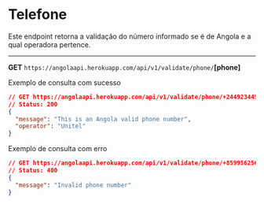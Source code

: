 #  Telefone

Este endpoint retorna a validação do número informado se é de Angola e a qual operadora pertence.


---

**GET** `https://angolaapi.herokuapp.com/api/v1/validate/phone/`**[phone]**

 Exemplo de consulta com sucesso
```json
// GET https://angolaapi.herokuapp.com/api/v1/validate/phone/+244923445618
// Status: 200
{
  "message": "This is an Angola valid phone number",
  "operator": "Unitel"
}
```

Exemplo de consulta  com erro
```json
// GET https://angolaapi.herokuapp.com/api/v1/validate/phone/+8599562562
// Status: 400
{
  "message": "Invalid phone number"
}
```
